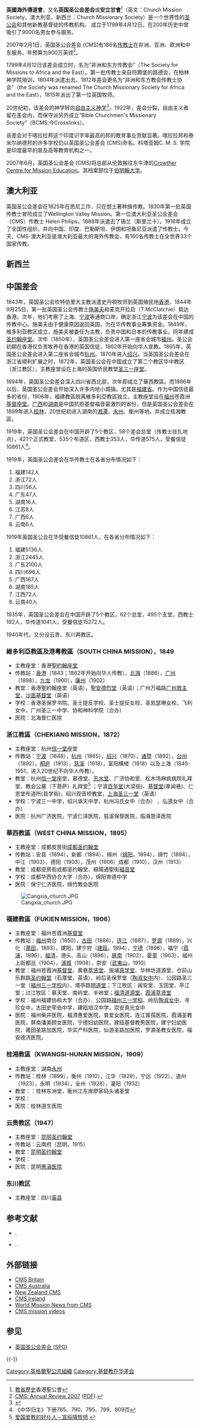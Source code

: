 '''英國海外傳道會'''，又名'''英国圣公会差会'''或'''安立甘會'''<ref>[http://www.hkskh.org/content.aspx?id=12 教省歷史]香港聖公會</ref>（英文：Church Mission Society，澳大利亚、新西兰：Church Missionary Society）是一个世界性的[[圣公会|圣公会]]和其他新教基督徒的传教机构。 成立于1799年4月12日，在200年历史中曾吸引了9000名男女参与服务。

2007年2月1日，英国圣公会差会 (CMS)有186名[[传教士|传教士]]在非洲、亚洲、欧洲和中东服务。年预算为900万英镑<ref>[http://www.cms-uk.org/DocumentManager/tabid/81/DMXModule/410/Command/Core_Download/Default.aspx?EntryId=1310 CMS: Annual Review 2007] {{Wayback|url=http://www.cms-uk.org/DocumentManager/tabid/81/DMXModule/410/Command/Core_Download/Default.aspx?EntryId=1310 |date=20070926234411 }} ([[PDF|PDF]]).</ref>。

1799年4月12日该差会成立时，名为“非洲和东方传教会”（The Society for Missions to Africa and the East）。第一批传教士来自符腾堡的路德会，在柏林神学院培训，1804年派遣出去。1812年差会更名为“非洲和东方教会传教士协会”（the Society was renamed The Church Missionary Society for Africa and the East），1815年派出了第一位英国牧师。

20世纪初，该差会的神学转向[[自由主义神学|自由主义神学]]<ref>{{Citation
 | last =Stock
 | first =Eugene
 | author-link =Eugene Stock
 | last2 =
 | first2 =
 | author2-link =
 | publication-date =
 | date =
 | year =1923
 | title =The recent controversy in the C.M.S.
 | edition =Reprinted from the ''Church Missionary Review''
 | volume =
 | publication-place =London
 | place =
 | publisher =CMS
 | id =
 | isbn =
 | doi =
 | oclc =
 | url =
 | accessdate =
}}</ref>。1922年，差会分裂，自由主义者留在差会内，而保守派另外成立“Bible Churchmen's Missionary Society”（BCMS,今Crosslinks）。

该差会对于喀拉拉邦这个印度识字率最高的邦的教育事业贡献显著。喀拉拉邦和泰米尔纳德邦的许多学校仍以英国圣公会差会 (CMS)命名。科塔亚姆C. M. S. 学院是印度最早的普及高等教育机构之一。

2007年6月，英国圣公会差会 (CMS)将总部从伦敦搬往东牛津的[https://web.archive.org/web/20070926231621/http://www.cms-uk.org/Resources/CrowtherCentre/tabid/190/Default.aspx/ Crowther Centre for Mission Education]。其档案部位于[[伯明翰大学|伯明翰大学]]。

==澳大利亚==

英国圣公会差会在1825年在悉尼工作，只在想土著种族传教。1830年第一批英国传教士冒险成立了Wellington Valley Mission。第一位澳大利亚圣公会差会（CMS）传教士 Helen Philips，1888年派遣去了锡兰（斯里兰卡）。1916年成立了全国性组织，并向中国、印度、巴勒斯坦、伊朗和坦桑尼亚派遣了传教士。今天，CMS-澳大利亚是澳大利亚最大的海外传教会，有160名传教士在全世界33个国家传教。

==新西兰==

==中国差会==   
1843年，英国圣公会坎特伯里大主教派遣史丹顿牧师到英国殖民地[[香港|香港]]，1844年9月25日，第一批英国圣公会传教士[[施美夫|施美夫]]和麦克开拉启（T.McClatchie）抵达香港。次年，他们考察了上海、[[宁波|宁波]]等通商口岸，确定浙江[[宁波|宁波]]为该差会在中国的传教中心。施美夫由于健康原因返回英国，为在华传教事业筹集资金。1849年，维多利亚教区成立，施美夫被委任为主教，负责中国和日本的传教事业。同年建成[[聖約翰座堂_(香港)|圣约翰座堂]]。次年（1850年），英国圣公会差会进入第一座省会城市[[福州|福州]]。圣公会初期在香港仅负责牧养在香港的英国信徒，1862年开始向华人宣教。1865年，英国圣公会差会进入第二座省会城市[[杭州|杭州]]。1870年进入[[绍兴|绍兴]]。当英国圣公会差会在浙江省顺利扩展之时，1872年，英国圣公会在中国成立了第二个教区华中教区（浙江教区），主教座堂设在上海的英国侨民教堂[[上海圣三一堂|圣三一座堂]]。

1894年，英国圣公会差会深入四川省西北部，次年即成立了華西教區。而1886年以后，英国圣公会差会开始深入许多内地小城镇。尤其是[[福建省|福建省]]。作为中国信徒最多的省份，1906年，福建教區脱离維多利亞教區独立，主教座堂设在[[福州|福州]]苍霞洲[[福州基督堂|基督座堂]]。[[广西|广西]]和[[湖南|湖南]]是中国抗拒基督福音最激烈的省份，但是英国圣公会差会在1899年进入[[桂林|桂林]]，20世纪初进入湖南的[[湘潭|湘潭]]、[[永州|永州]]、衡州等地，并成立桂湘教區。

1919年，英国圣公会差会在中国开辟了5个教区，58个差会总堂（传教士驻扎地点），421个正式教堂，535个布道区，西教士353人，华传道575人，受餐信徒10861人<ref>《中华归主》下册785、790、795、799、809页</ref>。

1919年，英国圣公会差会在华传教士在各省分布情况如下：
#福建142人
#浙江72人
#四川56人
#广东47人
#湖南16人
#江苏8人
#广西6人
#云南6人

1919年英国圣公会在华受餐信徒10861人，在各省分布情况如下：
#福建5136人
#浙江2445人
#广东2100人
#四川696人
#广西187人
#湖南185人
#江西72人
#云南40人

1935年，英国圣公会差会在中国开辟了5个教区，62个总堂，495个支堂，西教士192人，华传道1041人，受餐信徒15272人。

1940年代，又分设云贵、东川两教区。

===維多利亞教區及港粵教區（SOUTH CHINA MISSION），1849===
*主教座堂：香港[[聖約翰座堂_(香港)|聖約翰座堂]]   
*传教站：[[香港|香港]]（1843；1862年开始向华人传教），[[北海_(大西洋)|北海]]（1886），[[广州|广州]]（1898），[[九龙|九龙]]（1900），[[廉州|廉州]]（1902）   
*教堂：香港聖約翰座堂（英语），[[聖安德烈堂|聖安德烈堂]]（英语）；广州万福路[[广州救主堂|广州救主堂]]，[[沙面基督堂|沙面基督堂]]（英语）  
*学校：香港圣保罗书院、圣士提反学校、圣士提反女校、圣凯瑟琳女校、飞利女中，广州圣三一中学、协和神科学院（合办）
*医院：北海普仁医院   
    
===浙江教區（CHEKIANG MISSION，1872）===   
*主教座堂：杭州[[信一堂|信一堂]]座堂
*传教站：[[宁波|宁波]]（1848），[[杭州|杭州]]（1865），[[绍兴|绍兴]]（1870），[[诸暨|诸暨]]（1892），[[台州|台州]]（1892），[[桐庐|桐庐]]（1913），[[慈溪|慈溪]]（1918），富阳横槎（1918）以及上海（1845-1951，进入20世纪不向华人传教）。
*教堂：杭州[[信一堂|信一堂]]座堂，慕德堂、[[志水堂|志水堂]]、广济协和堂、松木场麻疯病院礼拜堂、教会公墓（下菩萨）礼拜堂<ref>[http://www.hzsct.org/sct/sct/info/listinfo.jsp?infoid=246 爱国爱教的好仆人－宣绥降牧师] {{webarchive|url=https://web.archive.org/web/20140202202409/http://www.hzsct.org/sct/sct/info/listinfo.jsp?infoid=246 |date=2014-02-02 }}</ref> ；宁波[[宁波百年堂|百年堂]](大梁街)、[[宁波基督堂|基督堂]](孝闻巷)、仁恩堂布道所(县学街)，绍兴观音桥教堂，[[上海圣三一堂|上海圣三一堂]]（英语）   
*学校：宁波三一中学，绍兴承天中学，杭州冯氏女中（合办） 、弘道女中（合办）  
*医院：杭州广济医院，宁波仁泽医院，慈溪保黎医院，临海恩泽医院

===華西教區（WEST CHINA MISSION，1895）===   
*主教座堂：成都皮房街[[上翔堂|成都圣约翰堂]]
*传教站：安县（1894），新都（1894），绵州（[[绵阳|绵阳]]，1894），绵竹（1894），中江（1903），德阳（1903），茂州（1906）成都（1910），汉州（1913）   
*教堂：成都皮房街成都圣约翰堂、綿陽通聖街[[福音堂_(綿陽)|福音堂]]
*学校：成都华西协合大学（合办），绵阳育德中学   
*医院：保宁仁济医院，绵竹教会医院   

[[File:Cangxia_church.JPG|thumb]]    
===福建教區（FUKIEN MISSION，1906）===   
*主教座堂：福州苍霞洲[[福州基督堂|基督堂]]
*传教站：[[福州|福州]]南台（1850），[[古田|古田]]（1886），[[连江|连江]]（1887），[[罗源|罗源]]（1889），兴化（[[莆田|莆田]]，1893），建阳，建宁府（[[建瓯|建瓯]]，1894），[[宁德|宁德]]（1896），福宁（[[霞浦县|霞浦]]，1896），[[福清|福清]]，港头、高山（1896），[[屏南|屏南]]（1902），霍童（1903），福州上街都巡（1904），[[浦城|浦城]]（1908），崇安（[[武夷山|武夷山]]，1910）   
*教堂：福州苍霞洲[[福州基督堂|基督堂]]、黄巷[[萃贤堂|萃贤堂]]、施埔[[真学堂|真学堂]]、华林坊道源堂、仓前山乐群路[[福州圣约翰堂|圣约翰堂]]（石厝堂，英语）、岭后圣保罗堂（[[陶淑女中|陶淑女中]]内）、公园路圣三一堂（[[福州三一学校|福州三一学校]]内）、塔亭路[[明道堂|明道堂]]；下江牧区：闽安堂、玉田堂、亭江堂；过江牧区：慕天堂、南屿堂、半岭堂；[[福清道源堂|福清道源堂]]，[[霞浦萃贤堂|霞浦萃贤堂]]   
*学校：福州福建协和大学（合办）、公园路[[福州三一学校|福州三一学校]]、岭后[[陶淑女中|陶淑女中]]、寻珍女中，古田史荦伯中学，建瓯培汉中学，崇安真光女中   
*医院：福州柴井医院，福清惠爱医院，普爱女医院，连江普孺医院，霞浦圣教医院，屏南潘美顾女医院，宁德妇幼医院，建瓯基督教男医院，建宁妇幼医院，莆田圣路加医院，华实产科医院，仙游圣路加医院，罗源圣教女医院，福安德济医院。

===桂湘教區（KWANGSI-HUNAN MISSION，1909）===   
*主教座堂：湖南[[永州|永州]]
*传教站：桂林（1899），衡州（1910），江华（1829），宁远（1922），道州（1923），永明（1934），全州（1928），灌阳（1932）   
*教堂：：桂林东洲堂，衡州江东岸廖家码头诸圣堂   
*学校：   
*医院：桂林道生医院

===云贵教区（1947）===   
*主教座堂：[[昆明圣约翰堂|昆明圣约翰堂]]
*传教站：云南府（昆明，1915）   
*教堂：[[昆明圣约翰堂|昆明圣约翰堂]]   
*学校：   
*医院：昆明[[惠滇医院|惠滇医院]]

===东川教区=== 
*主教座堂：四川[[渠县|渠县]]

==参考文献==
<references />
*{{Citation
 | last =Stock
 | first =Eugene
 | author-link =Eugene Stock
 | last2 =
 | first2 =
 | author2-link =
 | publication-date =
 | date =
 | year =1899–1916
 | title =The History of the Church Missionary Society: Its Environment, Its Men, and Its Work
 | edition =
 | volume =1-4
 | publication-place =London
 | place =
 | publisher =CMS
 | id =
 | isbn =
 | doi =
 | oclc =
 | url =
 | accessdate =
}}.
*{{Citation
 | last =Murray
 | first =Jocelyn
 | author-link =
 | last2 =
 | first2 =
 | author2-link =
 | publication-date =
 | date =
 | year =1985
 | title =Proclaim the Good News. A Short History of the Church Missionary Society
 | edition =
 | volume =
 | publication-place =London
 | publisher =Hodder & Stoughton
 | id =
 | isbn =0340345012
 | doi =
 | oclc =
 | url =
 | accessdate =
}}.

==外部链接==
*[http://www.cms-uk.org/ CMS Britain]
*[http://www.cms.org.au/ CMS Australia]
*[http://www.nzcms.org.nz/ New Zealand CMS]
*[http://www.cmsireland.org/ CMS Ireland]
*[http://worldmissionnewsfeed.blogspot.com/ World Mission News from CMS]
*[https://web.archive.org/web/20071208064614/http://maxcast.com/cms_missionaries/ CMS mission videos]

==参见==
*[[英国圣公会差会_(SPG)|英国圣公会差会 (SPG)]]

{{-}}
{{中国教会大学|nocat}}

[[Category:英格蘭聖公宗組織|Category:英格蘭聖公宗組織]]
[[Category:基督教在华差会|Category:基督教在华差会]]